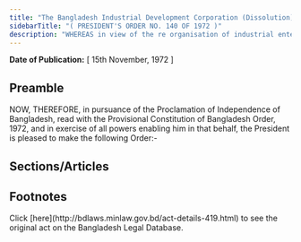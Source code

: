 ```yaml
---
title: "The Bangladesh Industrial Development Corporation (Dissolution) Order, 1972 (President's Order)"
sidebarTitle: "( PRESIDENT'S ORDER NO. 140 OF 1972 )"
description: "WHEREAS in view of the re organisation of industrial enterprises the Bangladesh Industrial Development Corporation is no longer required to discharge any functions and it is desirable that the same shall be dissolved;"
---
```


**Date of Publication:** [ 15th November, 1972 ]

## Preamble

NOW, THEREFORE, in pursuance of the Proclamation of Independence of Bangladesh, read with the Provisional Constitution of Bangladesh Order, 1972, and in exercise of all powers enabling him in that behalf, the President is pleased to make the following Order:-

## Sections/Articles

## Footnotes

<Note>
  Click [here](http://bdlaws.minlaw.gov.bd/act-details-419.html) to see the original act on the Bangladesh Legal Database.
</Note>
